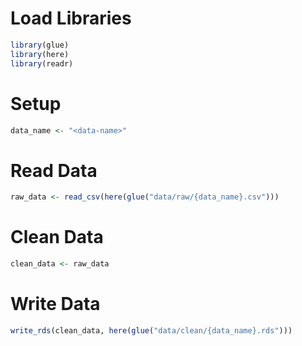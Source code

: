# Load Libraries
```r
library(glue)
library(here)
library(readr)
```

# Setup
```r
data_name <- "<data-name>"
```

# Read Data
```r
raw_data <- read_csv(here(glue("data/raw/{data_name}.csv")))
```

# Clean Data
```r
clean_data <- raw_data
```

# Write Data
```r
write_rds(clean_data, here(glue("data/clean/{data_name}.rds")))
```

